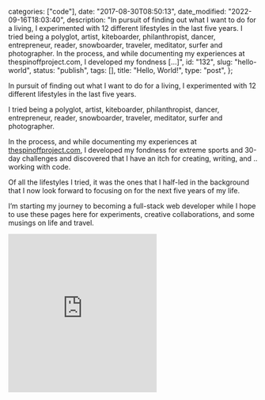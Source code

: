 
  categories: ["code"],
  date: "2017-08-30T08:50:13",
  date_modified: "2022-09-16T18:03:40",
  description:
    "In pursuit of finding out what I want to do for a living, I experimented with 12 different lifestyles in the last five years. I tried being a polyglot, artist, kiteboarder, philanthropist, dancer, entrepreneur, reader, snowboarder, traveler, meditator, surfer and photographer. In the process, and while documenting my experiences at thespinoffproject.com, I developed my fondness […]",
  id: "132",
  slug: "hello-world",
  status: "publish",
  tags: [],
  title: "Hello, World!",
  type: "post",
};


In pursuit of finding out what I want to do for a living, I experimented with 12 different lifestyles in the last five years.

I tried being a polyglot, artist, kiteboarder, philanthropist, dancer, entrepreneur, reader, snowboarder, traveler, meditator, surfer and photographer.

In the process, and while documenting my experiences at [thespinoffproject.com](http://www.thespinoffproject.com), I developed my fondness for extreme sports and 30-day challenges and discovered that I have an itch for creating, writing, and .. working with code.

Of all the lifestyles I tried, it was the ones that I half-led in the background that I now look forward to focusing on for the next five years of my life.

I’m starting my journey to becoming a full-stack web developer while I hope to use these pages here for experiments, creative collaborations, and some musings on life and travel.

<iframe
  src="https://codepen.io/mirhamasala/embed/eEPBBj?default-tab=html%2Cresult"
  className="w-full"
  height="320"
  allowfullscreen="true"
  allowtransparency="true"
  frameborder="no"
  loading="lazy"
  scrolling="no"
  title="Hello, World!"
/>

See the Pen [Hello, World!](https://codepen.io/mirhamasala/pen/eEPBBj/) by Mirha Masala ([@mirhamasala](https://codepen.io/mirhamasala)) on [CodePen](https://codepen.io).
